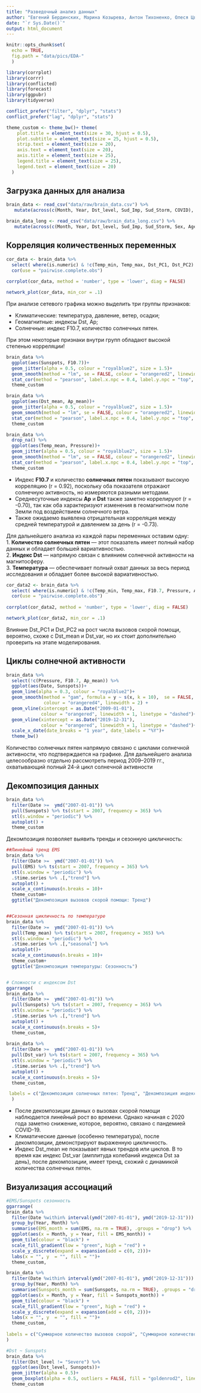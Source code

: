 ```yaml
---
title: "Разведочный анализ данных"
author: "Евгений Бердинских, Марина Козырева, Антон Тихоненко, Олеся Цветкова"
date: "`r Sys.Date()`"
output: html_document
---
```


```r

knitr::opts_chunk$set(
  echo = TRUE,
  fig.path = "data/pics/EDA-"
  )

library(corrplot)
library(corrr)
library(conflicted)
library(forecast)
library(ggpubr)
library(tidyverse)

conflict_prefer("filter", "dplyr", "stats")
conflict_prefer("lag", "dplyr", "stats")

theme_custom <- theme_bw()+ theme(
    plot.title = element_text(size = 30, hjust = 0.5),
    plot.subtitle = element_text(size = 25, hjust = 0.5),
    strip.text = element_text(size = 20),
    axis.text = element_text(size = 20),
    axis.title = element_text(size = 25),
    legend.title = element_text(size = 25),
    legend.text = element_text(size = 20)
  )

```

## Загрузка данных для анализа

```r

brain_data <- read_csv("data/raw/brain_data.csv") %>%
   mutate(across(c(Month, Year, Dst_level, Sud_Imp, Sud_Storm, COVID), as.factor))

brain_data_long <- read_csv("data/raw/brain_data_long.csv") %>%
   mutate(across(c(Month, Year, Dst_level, Sud_Imp, Sud_Storm, Sex, Age, COVID), as.factor))

```

## Корреляция количественных переменных

```r

cor_data <- brain_data %>% 
  select( where(is.numeric) & !c(Temp_min, Temp_max, Dst_PC1, Dst_PC2) ) %>%
  cor(use = "pairwise.complete.obs") 
  
corrplot(cor_data, method = 'number', type = 'lower', diag = FALSE)

network_plot(cor_data, min_cor = .1)

```

При анализе сетевого графика можно выделить три группы признаков:

-   Климатические: температура, давление, ветер, осадки;
-   Геомагнитные: индексы Dst, Ap;
-   Солнечные: индекс F10.7, количество солнечных пятен.

При этом некоторые признаки внутри групп обладают высокой степенью корреляции!

```r

brain_data %>% 
  ggplot(aes(Sunspots, F10.7))+
  geom_jitter(alpha = 0.5, colour = "royalblue2", size = 1.5)+
  geom_smooth(method = "lm", se = FALSE, colour = "orangered2", linewidth = 1.2) +
  stat_cor(method = "pearson", label.x.npc = 0.4, label.y.npc = "top", size = 5)+
  theme_custom

brain_data %>% 
  ggplot(aes(Dst_mean, Ap_mean))+
  geom_jitter(alpha = 0.5, colour = "royalblue2", size = 1.5)+
  geom_smooth(method = "lm", se = FALSE, colour = "orangered2", linewidth = 1.2) +
  stat_cor(method = "pearson", label.x.npc = 0.4, label.y.npc = "top", size = 5)+
  theme_custom

brain_data %>% 
  drop_na() %>% 
  ggplot(aes(Temp_mean, Pressure))+
  geom_jitter(alpha = 0.5, colour = "royalblue2", size = 1.5)+
  geom_smooth(method = "lm", se = FALSE, colour = "orangered2", linewidth = 1.2) +
  stat_cor(method = "pearson", label.x.npc = 0.4, label.y.npc = "top", size = 5)+
  theme_custom

```

-   Индекс **F10.7** и количество **солнечных пятен** показывают высокую корреляцию (r = 0.92), поскольку оба показателя отражают солнечную активность, но измеряются разными методами.\
-   Среднесуточные индексы **Ap** и **Dst** также заметно коррелируют (r = -0.70), так как оба характеризуют изменения в геомагнитном поле Земли под воздействием солнечного ветра.\
-   Также ожидаемо выявлена отрицательная корреляция между средней температурой и давлением за день (r = -0.73).

Для дальнейшего анализа из каждой пары переменных оставим одну:\
1.
**Количество солнечных пятен** — этот показатель имеет полный набор данных и обладает большей вариативностью.\
2.
**Индекс Dst** — напрямую связан с влиянием солнечной активности на магнитосферу.\
3.
**Температура** — обеспечивает полный охват данных за весь период исследования и обладает более высокой вариативностью.

```r

cor_data2 <- brain_data %>% 
  select( where(is.numeric) & !c(Temp_min, Temp_max, F10.7, Pressure, Ap_mean) ) %>%
  cor(use = "pairwise.complete.obs") 
  
corrplot(cor_data2, method = 'number', type = 'lower', diag = FALSE)

network_plot(cor_data2, min_cor = .1)

```

Влияние Dst_PC1 и Dst_PC2 на рост числа вызовов скорой помощи, вероятно, схоже с Dst_mean и Dst_var, но их стоит дополнительно проверить на этапе моделирования.

## Циклы солнечной активности

```r

brain_data %>% 
  select(!c(Pressure, F10.7, Ap_mean)) %>% 
  ggplot(aes(Date, Sunspots))+
  geom_line(alpha = 0.3, colour = "royalblue2")+
  geom_smooth(method = "gam", formula = y ~ s(x, k = 10),  se = FALSE,
              colour = "orangered4", linewidth = 2) +
  geom_vline(xintercept = as.Date("2009-01-01"), 
             colour = "orangered", linewidth = 1, linetype = "dashed")+
  geom_vline(xintercept = as.Date("2019-12-31"), 
             colour = "orangered", linewidth = 1, linetype = "dashed")+
  scale_x_date(date_breaks = "1 year", date_labels = "%Y")+
  theme_bw()

```

Количество солнечных пятен напрямую связано с циклами солнечной активности, что подтверждается на графике.
Для дальнейшего анализа целесообразно отдельно рассмотреть период 2009–2019 гг., охватывающий полный 24-й цикл солнечной активности

## Декомпозиция данных

```r

brain_data %>% 
  filter(Date >=  ymd("2007-01-01")) %>%
  pull(Sunspots) %>% ts(start = 2007, frequency = 365) %>%
  stl(s.window = "periodic") %>% 
  autoplot() + 
  theme_custom

```

Декомпозиция позволяет выявить тренды и сезонную цикличность:

```r

##Линейный тренд EMS
brain_data %>% 
  filter(Date >=  ymd("2007-01-01")) %>%
  pull(EMS) %>% ts(start = 2007, frequency = 365) %>%
  stl(s.window = "periodic") %>% 
  .$time.series %>% .[,"trend"] %>%
  autoplot() + 
  scale_x_continuous(n.breaks = 10)+
  theme_custom+
  ggtitle("Декомпозиция вызовов скорой помощи: Тренд")


##Сезонная цикличность по температуре
brain_data %>% 
  filter(Date >=  ymd("2007-01-01")) %>%
  pull(Temp_mean) %>% ts(start = 2007, frequency = 365) %>%
  stl(s.window = "periodic") %>% 
  .$time.series %>% .[,"seasonal"] %>%
  autoplot()+
  scale_x_continuous(n.breaks = 10)+
  theme_custom+
  ggtitle("Декомпозиция температуры: Сезонность")


# Сложности с индексом Dst
ggarrange(
brain_data %>% 
  filter(Date >=  ymd("2007-01-01")) %>%
  pull(Sunspots) %>% ts(start = 2007, frequency = 365) %>%
  stl(s.window = "periodic") %>% 
  .$time.series %>% .[,"trend"] %>%
  autoplot() + 
  scale_x_continuous(n.breaks = 5)+
  theme_custom, 
  
brain_data %>% 
  filter(Date >=  ymd("2007-01-01")) %>%
  pull(Dst_var) %>% ts(start = 2007, frequency = 365) %>%
  stl(s.window = "periodic") %>% 
  .$time.series %>% .[,"trend"] %>%
  autoplot() + 
  scale_x_continuous(n.breaks = 5)+
  theme_custom, 

 labels = c("Декомпозиция солнечных пятен: Тренд", "Декомпозиция индекса Dst: Тренд") 
  ) 


```

-   После декомпозиции данных о вызовах скорой помощи наблюдается линейный рост во времени. Однако начиная с 2020 года заметно снижение, которое, вероятно, связано с пандемией COVID-19.
-   Климатические данные (особенно температура), после декомпозиции, демонстрируют выраженную цикличность.
-   Индекс Dst_mean не показывает явных трендов или циклов. В то время как индекс Dst_var (амплитуда колебаний индекса Dst за день), после декомпозиции, имеет тренд, схожий с динамикой количества солнечных пятен.

## Визуализация ассоциаций

```r

#EMS/Sunspots сезонность
ggarrange(
brain_data %>%  
  filter(Date %within% interval(ymd("2007-01-01"), ymd("2019-12-31"))) %>%
  group_by(Year, Month) %>% 
  summarise(EMS_month = sum(EMS, na.rm = TRUE), .groups = "drop") %>% 
  ggplot(aes(x = Month, y = Year, fill = EMS_month)) +
  geom_tile(colour = "black") + 
  scale_fill_gradient(low = "green", high = "red") + 
  scale_y_discrete(expand = expansion(add = c(0, 2)))+
  labs(x = "", y  = "", fill = "")+
  theme_custom,

brain_data %>%  
  filter(Date %within% interval(ymd("2007-01-01"), ymd("2019-12-31"))) %>%
  group_by(Year, Month) %>% 
  summarise(Sunspots_month = sum(Sunspots, na.rm = TRUE), .groups = "drop") %>% 
  ggplot(aes(x = Month, y = Year, fill = Sunspots_month)) +
  geom_tile(colour = "black") + 
  scale_fill_gradient(low = "green", high = "red") + 
  scale_y_discrete(expand = expansion(add = c(0, 2)))+
  labs(x = "", y  = "", fill = "")+
  theme_custom, 
 
labels = c("Суммарное количество вызовов скорой", "Суммарное количество солнечных пятен")
)

#Dst ~ Sunspots
brain_data %>%
  filter(Dst_level != "Severe") %>%
  ggplot(aes(Dst_level, Sunspots))+
  geom_jitter(alpha = 0.5)+
  geom_boxplot(alpha = 0.5, outliers = FALSE, fill = "goldenrod2", linewidth = 1)+
  theme_custom

```
